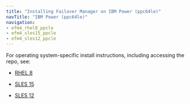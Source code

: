 ```yaml
---
title: "Installing Failover Manager on IBM Power (ppc64le)"
navTitle: "IBM Power (ppc64le)"
navigation:
- efm4_rhel8_ppcle
- efm4_sles15_ppcle
- efm4_sles12_ppcle
---
```


<div id="installing_efm" class="registered_link"></div>

<div id="linux_installation" class="registered_link"></div>

For operating system-specific install instructions, including accessing the repo, see:

  - [RHEL 8](efm4_rhel8_ppcle)

  - [SLES 15](efm4_sles15_ppcle)
  - [SLES 12](efm4_sles12_ppcle)
